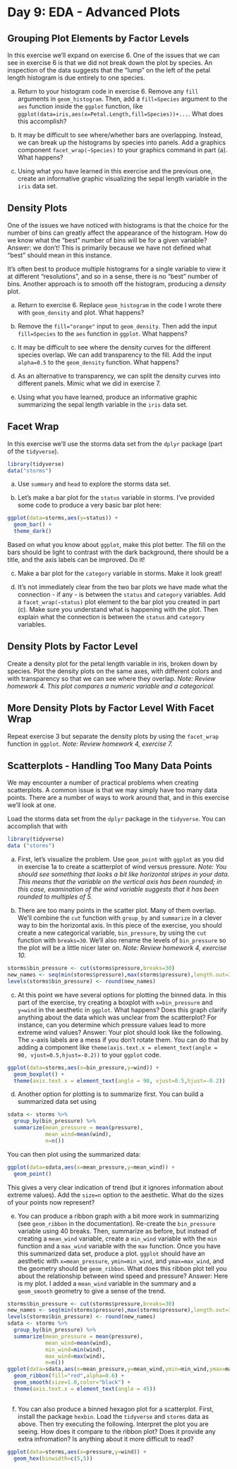 # Day 9: EDA - Advanced Plots

## Grouping Plot Elements by Factor Levels


In this exercise we'll expand on exercise 6.  One of the issues that we can see in exercise 6 is that we did not break down the plot by species.  An inspection of the data suggests that the "lump" on the left of the petal length histogram is due entirely to one species.

(a) Return to your histogram code in exercise 6.  Remove any `fill` arguments in `geom_histogram`.  Then, add a `fill=Species` argument to the `aes` function inside the `ggplot` function, like `ggplot(data=iris,aes(x=Petal.Length,fill=Species))+...`.  What does this accomplish?

(b) It may be difficult to see where/whether bars are overlapping.  Instead, we can break up the histograms by species into panels.  Add a graphics component `facet_wrap(~Species)` to your graphics command in part (a).  What happens?

(c) Using what you have learned in this exercise and the previous one, create an informative graphic visualizing the sepal length variable in the `iris` data set.  

## Density Plots


One of the issues we have noticed with histograms is that the choice for the number of bins can greatly affect the appearance of the histogram.  How do we know what the "best" number of bins will be for a given variable?  Answer: we don't!  This is primarily because we have not defined what "best" should mean in this instance.  

It's often best to produce multiple histograms for a single variable to view it at different "resolutions", and so in a sense, there is no "best" number of bins.  Another approach is to smooth off the histogram, producing a *density* plot.

(a) Return to exercise 6.  Replace `geom_histogram` in the code I wrote there with `geom_density` and plot.  What happens?

(b)  Remove the `fill="orange"` input to `geom_density`.  Then add the input `fill=Species` to the `aes` function in `ggplot`.  What happens?

(c) It may be difficult to see where the density curves for the different species overlap.  We can add transparency to the fill.  Add the input `alpha=0.5` to the `geom_density` function.  What happens?

(d) As an alternative to transparency, we can split the density curves into different panels.  Mimic what we did in exercise 7.

(e) Using what you have learned, produce an informative graphic summarizing the sepal length variable in the `iris` data set.


## Facet Wrap


In this exercise we'll use the storms data set from the `dplyr` package (part of the `tidyverse`).

```r
library(tidyverse)
data("storms")
```

(a) Use `summary` and `head` to explore the storms data set.

(b) Let's make a bar plot for the `status` variable in storms.  I've provided some code to produce a very basic bar plot here:

```r
ggplot(data=storms,aes(y=status)) +
  geom_bar() +
  theme_dark()
```

Based on what you know about `ggplot`, make this plot better.  The fill on the bars should be light to contrast with the dark background, there should be a title, and the axis labels can be improved.  Do it!

(c) Make a bar plot for the `category` variable in storms.  Make it look great!

(d) It's not immediately clear from the two bar plots we have made what the connection - if any - is between the `status` and `category` variables.  Add a `facet_wrap(~status)` plot element to the bar plot you created in part (c).  Make sure you understand what is happening with the plot.  Then explain what the connection is between the `status` and `category` variables.


## Density Plots by Factor Level

Create a density plot for the petal length variable in iris, broken down by species.  Plot the density plots on the same axes, with different colors and with transparency so that we can see where they overlap.  *Note: Review homework 4.  This plot compares a numeric variable and a categorical.*


## More Density Plots by Factor Level With Facet Wrap


Repeat exercise 3 but separate the density plots by using the `facet_wrap` function in `ggplot`.  *Note: Review homework 4, exercise 7.*


## Scatterplots - Handling Too Many Data Points


We may encounter a number of practical problems when creating scatterplots.  A common issue is that we may simply have too many data points.  There are a number of ways to work around that, and in this exercise we'll look at one.

Load the storms data set from the `dplyr` package in the `tidyverse`.  You can accomplish that with

```r
library(tidyverse)
data ("storms")
```

(a) First, let's visualize the problem.  Use `geom_point` with `ggplot` as you did in exercise 1a to create a scatterplot of wind versus pressure.  *Note:  You should see something that looks a bit like horizontal stripes in your data.  This means that the variable on the vertical axis has been rounded; in this case, examination of the wind variable suggests that it has been rounded to multiples of 5.*

(b) There are too many points in the scatter plot.  Many of them overlap.  We'll combine the `cut` function with `group_by` and `summarize` in a clever way to bin the horizontal axis.  In this piece of the exercise, you should create a new categorical variable, `bin_pressure`, by using the `cut` function with `breaks=30`.  We'll also rename the levels of `bin_pressure` so the plot will be a little nicer later on.  *Note: Review homework 4, exercise 10.*

```r
storms$bin_pressure <- cut(storms$pressure,breaks=30)
new_names <- seq(min(storms$pressure),max(storms$pressure),length.out=30)
levels(storms$bin_pressure) <- round(new_names)
```

(c) At this point we have several options for plotting the binned data.  In this part of the exercise, try creating a boxplot with `x=bin_pressure` and `y=wind` in the aesthetic in `ggplot`.  What happens?  Does this graph clarify anything about the data which was unclear from the scatterplot?  For instance, can you determine which pressure values lead to more extreme wind values?  Answer: Your plot should look like the following.  The `x`-axis labels are a mess if you don't rotate them.  You can do that by adding a component like `theme(axis.text.x = element_text(angle = 90, vjust=0.5,hjust=-0.2))` to your `ggplot` code.
```r
ggplot(data=storms,aes(x=bin_pressure,y=wind)) +
  geom_boxplot() + 
  theme(axis.text.x = element_text(angle = 90, vjust=0.5,hjust=-0.2))
```


(d) Another option for plotting is to summarize first.  You can build a summarized data set using

```r
sdata <- storms %>%
  group_by(bin_pressure) %>%
  summarize(mean_pressure = mean(pressure),
            mean_wind=mean(wind),
            n=n())
```

You can then plot using the summarized data:

```r
ggplot(data=sdata,aes(x=mean_pressure,y=mean_wind)) +
  geom_point()
```

This gives a very clear indication of trend (but it ignores information about extreme values).  Add the `size=n` option to the aesthetic.  What do the sizes of your points now represent?

(e) You can produce a ribbon graph with a bit more work in summarizing (see `geom_ribbon` in the documentation).  Re-create the `bin_pressure` variable using 40 breaks.  Then, summarize as before, but instead of creating a `mean_wind` variable, create a `min_wind` variable with the `min` function and a `max_wind` variable with the `max` function.  Once you have this summarized data set, produce a plot.  `ggplot` should have an aesthetic with `x=mean_pressure`, `ymin=min_wind`, and `ymax=max_wind`, and the geometry should be `geom_ribbon`.  What does this ribbon plot tell you about the relationship between wind speed and pressure?  Answer: Here is my plot.  I added a `mean_wind` variable in the summary and a `geom_smooth` geometry to give a sense of the trend.
```r
storms$bin_pressure <- cut(storms$pressure,breaks=30)
new_names <- seq(min(storms$pressure),max(storms$pressure),length.out=30)
levels(storms$bin_pressure) <- round(new_names)
sdata <- storms %>%
  group_by(bin_pressure) %>%
  summarize(mean_pressure = mean(pressure),
            mean_wind=mean(wind),
            min_wind=min(wind),
            max_wind=max(wind),
            n=n())
ggplot(data=sdata,aes(x=mean_pressure,y=mean_wind,ymin=min_wind,ymax=max_wind)) +
  geom_ribbon(fill="red",alpha=0.6) + 
  geom_smooth(size=1.0,color="black") + 
  theme(axis.text.x = element_text(angle = 45))
  
```


(f) You can also produce a binned hexagon plot for a scatterplot.  First, install the package `hexbin`.  Load the `tidyverse` and `storms` data as above.  Then try executing the following.  Interpret the plot you are seeing.  How does it compare to the ribbon plot?  Does it provide any extra infromation?  Is anything about it more difficult to read?

```r
ggplot(data=storms,aes(x=pressure,y=wind)) + 
  geom_hex(binwidth=c(5,5))
```

